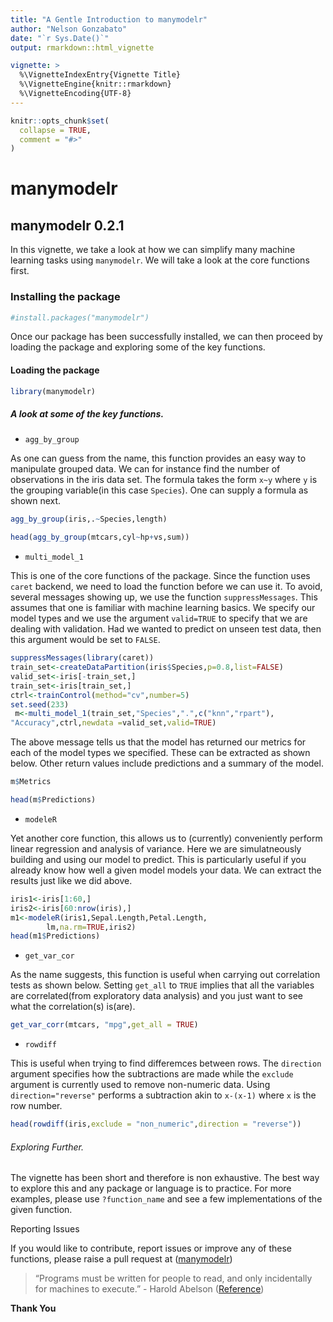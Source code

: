 ---
title: "A Gentle Introduction to manymodelr"
author: "Nelson Gonzabato"
date: "`r Sys.Date()`"
output: rmarkdown::html_vignette

vignette: >
  %\VignetteIndexEntry{Vignette Title}
  %\VignetteEngine{knitr::rmarkdown}
  %\VignetteEncoding{UTF-8}
---

```{r setup, include = FALSE}
knitr::opts_chunk$set(
  collapse = TRUE,
  comment = "#>"
)
```
# manymodelr 

## manymodelr 0.2.1

In this vignette, we take a look at how we can simplify many machine learning tasks using `manymodelr`. We will take a look at the core functions first.

### Installing the package

```{r}
#install.packages("manymodelr")
```

Once our package has been successfully installed, we can then proceed by loading the package and exploring some of the key functions.

#### Loading the package

```{r}
library(manymodelr)
```

##### A look at some of the key functions.

* `agg_by_group`

As one can guess from the name, this function provides an easy way to manipulate grouped data. We can for instance find the number of observations in the iris data set. The formula takes the form `x~y` where `y` is the grouping variable(in this case `Species`). One can supply a formula as shown next. 

```{r}
agg_by_group(iris,.~Species,length)
```

```{r}
head(agg_by_group(mtcars,cyl~hp+vs,sum))
```


* `multi_model_1`

This is one of the core functions of the package. Since the function uses `caret` backend, we need to load the function before we can use it. To avoid, several messages showing up, we use the function `suppressMessages`. This assumes that one is familiar with machine learning basics. We specify our model types and we use the argument `valid=TRUE` to specify that we are dealing with validation. Had we wanted to predict on unseen test data, then this argument would be set to `FALSE`.

```{r}
suppressMessages(library(caret))
train_set<-createDataPartition(iris$Species,p=0.8,list=FALSE)
valid_set<-iris[-train_set,]
train_set<-iris[train_set,]
ctrl<-trainControl(method="cv",number=5)
set.seed(233)
 m<-multi_model_1(train_set,"Species",".",c("knn","rpart"),
"Accuracy",ctrl,newdata =valid_set,valid=TRUE)
```

The above message tells us that the model has returned our metrics for each of the model types we specified. These can be extracted as shown below. Other return values include predictions and a summary of the model.

```{r}
m$Metrics
```
```{r}
head(m$Predictions)
```


* `modeleR`

 Yet another core function, this allows us to (currently) conveniently perform linear regression and analysis of variance.  Here we are simulatneously building and using our model to predict. This is particularly useful if you already know how well a given model models your data. We can extract the results just like we did above.
 
```{r}
iris1<-iris[1:60,]
iris2<-iris[60:nrow(iris),]
m1<-modeleR(iris1,Sepal.Length,Petal.Length,
        lm,na.rm=TRUE,iris2)
head(m1$Predictions)
```

* `get_var_cor`
 
 As the name suggests, this function is useful when carrying out correlation tests as shown below. Setting `get_all` to `TRUE` implies that all the variables are correlated(from exploratory data analysis) and you just want to see what the correlation(s) is(are).
 
 
```{r}
get_var_corr(mtcars, "mpg",get_all = TRUE)
```

* `rowdiff`

 This is useful when trying to find differemces between rows. The `direction` argument specifies how the subtractions are made while the `exclude` argument is currently used to
 remove non-numeric data.  Using `direction="reverse"` performs a subtraction akin to `x-(x-1)` where `x` is the row number. 

```{r}
head(rowdiff(iris,exclude = "non_numeric",direction = "reverse"))
```



###### Exploring Further.

The vignette has been short and therefore is non exhaustive. The best way to explore this and any package or language is to practice. For more examples, please use `?function_name` and see a few implementations of the given function.

####### Reporting Issues

If you would like to contribute, report issues or improve any of these functions, please raise a pull request at ([manymodelr](github.com/Nelson-Gon/manymodelr))

> "Programs must be written for people to read, and only incidentally for machines to execute." - Harold Abelson ([Reference](https://www.goodreads.com/quotes/tag/programming))

**Thank You**
